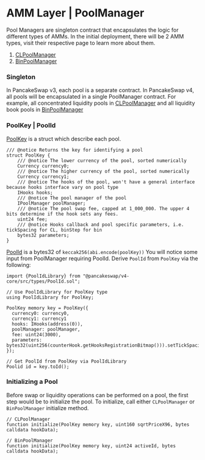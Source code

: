 # AMM Layer | PoolManager

Pool Managers are singleton contract that encapsulates the logic for different types of AMMs. In the initial deployment, there will be 2 AMM types, visit their respective page to learn more about them.

1. [CLPoolManager](/contracts/v4/overview/amm-layer/concentrated-liquidity)
2. [BinPoolManager](/contracts/v4/overview/amm-layer/liquidity-book)

### Singleton

In PancakeSwap v3, each pool is a separate contract. In PancakeSwap v4, all pools will be encapsulated in a single PoolManager contract. For example, all concentrated liquidity pools in [CLPoolManager](https://github.com/pancakeswap/pancake-v4-core/blob/main/src/pool-cl/CLPoolManager.sol) and all liquidity book pools in [BinPoolManager](https://github.com/pancakeswap/pancake-v4-core/blob/main/src/pool-bin/BinPoolManager.sol)


### PoolKey | PoolId

[PoolKey](https://github.com/pancakeswap/pancake-v4-core/blob/main/src/types/PoolKey.sol) is a struct which describe each pool.

```solidity
/// @notice Returns the key for identifying a pool
struct PoolKey {
    /// @notice The lower currency of the pool, sorted numerically
    Currency currency0;
    /// @notice The higher currency of the pool, sorted numerically
    Currency currency1;
    /// @notice The hooks of the pool, won't have a general interface because hooks interface vary on pool type
    IHooks hooks;
    /// @notice The pool manager of the pool
    IPoolManager poolManager;
    /// @notice The pool swap fee, capped at 1_000_000. The upper 4 bits determine if the hook sets any fees.
    uint24 fee;
    /// @notice Hooks callback and pool specific parameters, i.e. tickSpacing for CL, binStep for bin
    bytes32 parameters;
}
```


[PoolId](https://github.com/pancakeswap/pancake-v4-core/blob/main/src/types/PoolId.sol) is a bytes32 of `keccak256(abi.encode(poolKey))` You will notice some input from PoolManager requiring PoolId. Derive `PoolId` from `PoolKey` via the following:

```solidity
import {PoolIdLibrary} from "@pancakeswap/v4-core/src/types/PoolId.sol";

// Use PoolIdLibrary for PoolKey type
using PoolIdLibrary for PoolKey;

PoolKey memory key = PoolKey({
  currency0: currency0,
  currency1: currency1
  hooks: IHooks(address(0)),
  poolManager: poolManager,
  fee: uint24(3000),
  parameters: bytes32(uint256(counterHook.getHooksRegistrationBitmap())).setTickSpacing(10)
});

// Get PoolId from PoolKey via PoolIdLibrary
Poolid id = key.toId();
```

### Initializing a Pool

Before swap or liquidity operations can be performed on a pool, the first step would be to initialize the pool. To initialize, call either `CLPoolManager` or `BinPoolManager` initialize method.

```solidity
// CLPoolManager
function initialize(PoolKey memory key, uint160 sqrtPriceX96, bytes calldata hookData);

// BinPoolManager
function initialize(PoolKey memory key, uint24 activeId, bytes calldata hookData);
```
